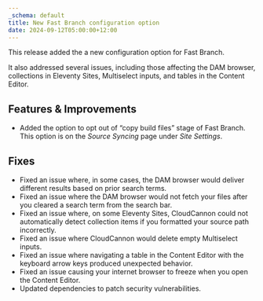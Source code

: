 ```yaml
---
_schema: default
title: New Fast Branch configuration option
date: 2024-09-12T05:00:00+12:00
---
```

This release added the a new configuration option for Fast Branch.

It also addressed several issues, including those affecting the DAM browser, collections in Eleventy Sites, Multiselect inputs, and tables in the Content Editor.

## Features & Improvements

* Added the option to opt out of “copy build files” stage of Fast Branch. This option is on the *Source Syncing* page under *Site Settings*.

## Fixes

* Fixed an issue where, in some cases, the DAM browser would deliver different results based on prior search terms.
* Fixed an issue where the DAM browser would not fetch your files after you cleared a search term from the search bar.
* Fixed an issue where, on some Eleventy Sites, CloudCannon could not automatically detect collection items if you formatted your source path incorrectly.
* Fixed an issue where CloudCannon would delete empty Multiselect inputs.
* Fixed an issue where navigating a table in the Content Editor with the keyboard arrow keys produced unexpected behavior.
* Fixed an issue causing your internet browser to freeze when you open the Content Editor.
* Updated dependencies to patch security vulnerabilities.
